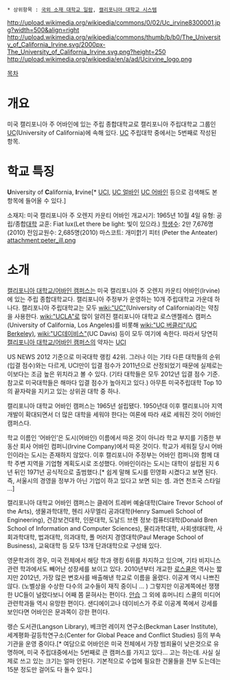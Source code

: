  * 상위항목 : [[국외 소재 대학교 일람]], [[캘리포니아 대학교 시스템]]

http://upload.wikimedia.org/wikipedia/commons/0/02/Uc_irvine8300001.jpg?width=500&align=right
http://upload.wikimedia.org/wikipedia/commons/thumb/b/b0/The_University_of_California_Irvine.svg/2000px-The_University_of_California_Irvine.svg.png?height=250
http://upload.wikimedia.org/wikipedia/en/a/ad/Ucirvine_logo.png

[[목차]]
= 개요 =
미국 캘리포니아 주 어바인에 있는 주립 종합대학교로 캘리포니아 주립대학교 그룹인 [[UC]](University of California)에 속해 있다. [[UC]] 주립대학 중에서는 5번째로 작성된 항목.
= 학교 특징 =

'''U'''niversity of '''C'''alifornia, '''I'''rvine[* [[UCI]], [[UC 얼바인]] [[UC 어바인]] 등으로 검색해도 본 항목에 들어올 수 있다.] 

소재지: 미국 캘리포니아 주 오렌지 카운티 어바인
개교시기: 1965년 10월 4일
유형: 공립/종합[[대학]]
교훈: Fiat lux(Let there be light: 빛이 있으라.)
[[학생]]수: 2만 7,676명(2010)
전임교원수: 2,685명(2010)
마스코트: 개미핡기 피터 (Peter the Anteater) 
attachment:peter_ill.png
= 소개 =
[[캘리포니아 대학교/어바인 캠퍼스]]는 미국 캘리포니아 주 오렌지 카운티 어바인(Irvine)에 있는 주립 종합대학교다. 캘리포니아 주정부가 운영하는 10개 주립대학교 가운데 하나다. 캘리포니아 주립대학교는 모두 [[wiki:"UC"]](University of California)라는 약칭을 사용한다. [[wiki:"UCLA"]]로 많이 알려진 캘리포니아 대학교 로스앤젤레스 캠퍼스(University of California, Los Angeles)를 비롯해 [[wiki:"UC 버클리"(UC Berkeley)]], [[wiki:"UC데이비스"]](UC Davis) 등이 모두 여기에 속한다. 따라서 당연히 [[캘리포니아 대학교/어바인 캠퍼스]]의 약자는 [[UCI]]

US NEWS 2012 기준으로 미국대학 랭킹 42위. 그러나 이는 기타 다른 대학들의 순위(입결 점수)와는 다르게, UCI만이 입결 점수가 2011년으로 산정되었기 때문에 실제로는 이보다는 조금 높은 위치라고 볼 수 있다. (기타 대학들은 모두 2012년 입결 점수 기준. 참고로 미국대학들은 해마다 입결 점수가 높아지고 있다.) 아무튼 미국주립대학 Top 10의 끝자락을 지키고 있는 상위권 대학 중 하나.

캘리포니아 대학교 어바인 캠퍼스는 1965년 설립됐다. 1950년대 이후 캘리포니아 지역 개발이 확대되면서 더 많은 대학을 세워야 한다는 여론에 따라 새로 세워진 것이 어바인 캠퍼스다. 

학교 이름인 ‘어바인’은 도시(어바인) 이름에서 따온 것이 아니라 학교 부지를 기증한 부동산 회사 어바인 컴퍼니(Irvine Company)에서 따온 것이다. 학교가 세워질 당시 어바인이라는 도시는 존재하지 않았다. 이후 캘리포니아 주정부는 어바인 컴퍼니와 함께 대학 주변 지역을 기업형 계획도시로 조성했다. 어바인이라는 도시는 대학이 설립된 지 6년 뒤인 1971년 공식적으로 출범했다.[* 쉽게 말해 도시를 민영화 시켰다고 보면 된다. 즉, 서울시의 경영을 정부가 아닌 기업이 하고 있다고 보면 되는 셈. 과연 천조국 스타일 ...]

캘리포니아 대학교 어바인 캠퍼스는 클레어 트레버 예술대학(Claire Trevor School of the Arts), 생물과학대학, 헨리 사무엘리 공과대학(Henry Samueli School of Engineering), 건강보건대학, 인문대학, 도날드 브렌 정보·컴퓨터대학(Donald Bren School of Information and Computer Sciences), 물리과학대학, 사회생태대학, 사회과학대학, 법과대학, 의과대학, 폴 머러지 경영대학(Paul Merage School of Business), 교육대학 등 모두 13개 단과대학으로 구성돼 있다.

영문학과의 경우, 미국 전체에서 해당 학과 랭킹 6위를 차지하고 있으며, 기타 비지니스 관련 학과에서도 빼어난 성장세를 보이고 있다. 2010년부터 개교한 [[로스쿨]]은 역사는 짧지만 2012년, 가장 많은 변호사를 배출해낸 학교로 이름을 올렸다. 이공계 역시 나쁘진 않다. (노벨상을 수상한 다수의 교수들이 재직 중이니 ... ) 그렇지만 이공계쪽에선 쟁쟁한 UC들이 널렸다보니 어째 쫌 묻혀사는 편이다. [[안습]] 그 외에 휴머니티 스쿨의 미디어 관련학과들 역시 유망한 편이다. 샌디에이고나 데이비스가 주로 이공계 쪽에서 강세를 보인다면 어바인은 문과쪽이 강한 편이다.

랭슨 도서관(Langson Library), 베크먼 레이저 연구소(Beckman Laser Institute), 세계평화·갈등학연구소(Center for Global Peace and Conflict Studies) 등의 부속 기관을 운영 중이다.[* 여담으로 어바인은 미국 전체에서 가장 범죄율이 낮은것으로 유명하며, 미국 주립대중에서는 5번째로 큰 캠퍼스를 가지고 있다... 고는 하는데. 사실 실제로 쓰고 있는 크기는 얼마 안된다. 기본적으로 수업에 필요한 건물들을 전부 도는데는 15분 정도만 걸어도 다 돌수 있다.]
